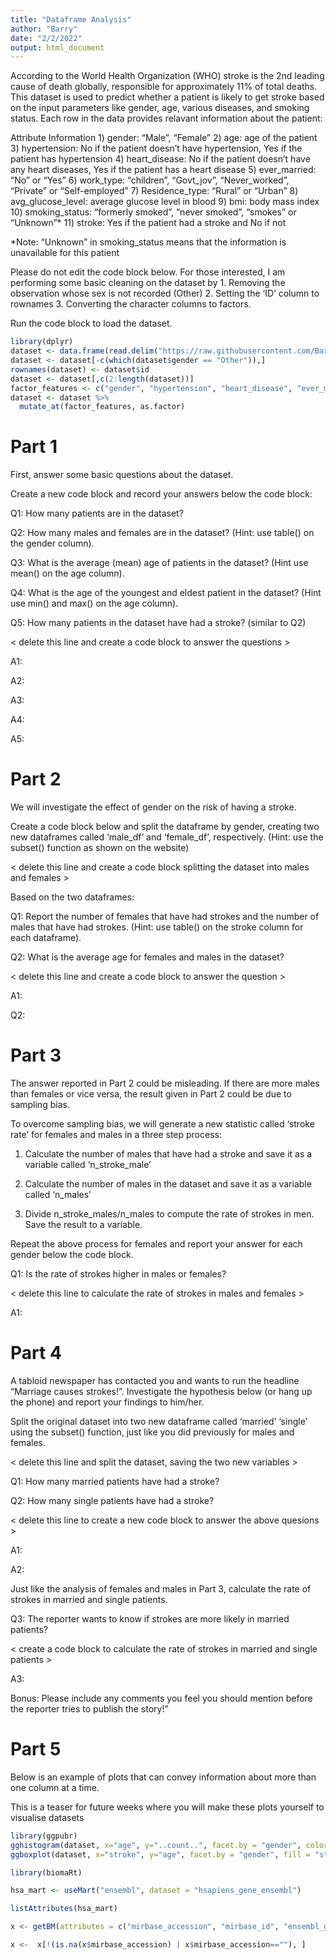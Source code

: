 ```yaml
---
title: "Dataframe Analysis"
author: "Barry"
date: "2/2/2022"
output: html_document
---
```


According to the World Health Organization (WHO) stroke is the 2nd leading cause of death globally, responsible for approximately 11% of total deaths.
This dataset is used to predict whether a patient is likely to get stroke based on the input parameters like gender, age, various diseases, and smoking status. Each row in the data provides relavant information about the patient:

Attribute Information
1) gender: "Male", "Female"
2) age: age of the patient
3) hypertension: No if the patient doesn't have hypertension, Yes if the patient has hypertension
4) heart_disease: No if the patient doesn't have any heart diseases, Yes if the patient has a heart disease
5) ever_married: "No" or "Yes"
6) work_type: "children", "Govt_jov", "Never_worked", "Private" or "Self-employed"
7) Residence_type: "Rural" or "Urban"
8) avg_glucose_level: average glucose level in blood
9) bmi: body mass index
10) smoking_status: "formerly smoked", "never smoked", "smokes" or "Unknown"*
11) stroke: Yes if the patient had a stroke and No if not

*Note: "Unknown" in smoking_status means that the information is unavailable for this patient

Please do not edit the code block below. For those interested, I am performing some basic cleaning on the dataset by 1. Removing the observation whose sex is not recorded (Other) 2. Setting the 'ID' column to rownames 3. Converting the character columns to factors.

Run the code block to load the dataset.

```R
library(dplyr)
dataset <- data.frame(read.delim("https://raw.githubusercontent.com/BarryDigby/Youth-Academy/master/data/stroke-data.csv", sep=",", header=T))
dataset <- dataset[-c(which(dataset$gender == "Other")),]
rownames(dataset) <- dataset$id
dataset <- dataset[,c(2:length(dataset))]
factor_features <- c("gender", "hypertension", "heart_disease", "ever_married", "work_type", "Residence_type", "smoking_status", "stroke")
dataset <- dataset %>%
  mutate_at(factor_features, as.factor)
```


# Part 1

First, answer some basic questions about the dataset. 

Create a new code block and record your answers below the code block:

Q1: How many patients are in the dataset? 

Q2: How many males and females are in the dataset? (Hint: use table() on the gender column).

Q3: What is the average (mean) age of patients in the dataset? (Hint use mean() on the age column).

Q4: What is the age of the youngest and eldest patient in the dataset? (Hint use min() and max() on the age column).

Q5: How many patients in the dataset have had a stroke? (similar to Q2)


< delete this line and create a code block to answer the questions >

A1:

A2:

A3:

A4:

A5: 

# Part 2

We will investigate the effect of gender on the risk of having a stroke.

Create a code block below and split the dataframe by gender, creating two new dataframes called 'male_df' and 'female_df', respectively. (Hint: use the subset() function as shown on the website)

< delete this line and create a code block splitting the dataset into males and females >

Based on the two dataframes:

Q1: Report the number of females that have had strokes and the number of males that have had strokes. (Hint: use table() on the stroke column for each dataframe).

Q2: What is the average age for females and males in the dataset?

< delete this line and create a code block to answer the question >

A1: 

Q2: 

# Part 3

The answer reported in Part 2 could be misleading. If there are more males than females or vice versa, the result given in Part 2 could be due to sampling bias.

To overcome sampling bias, we will generate a new statistic called 'stroke rate' for females and males in a three step process:

1. Calculate the number of males that have had a stroke and save it as a variable called 'n_stroke_male'

2. Calculate the number of males in the dataset and save it as a variable called 'n_males'

3. Divide n_stroke_males/n_males to compute the rate of strokes in men. Save the result to a variable. 

Repeat the above process for females and report your answer for each gender below the code block.

Q1: Is the rate of strokes higher in males or females? 

< delete this line to calculate the rate of strokes in males and females >

A1:

# Part 4

A tabloid newspaper has contacted you and wants to run the headline "Marriage causes strokes!". Investigate the hypothesis below (or hang up the phone) and report your findings to him/her.

Split the original dataset into two new dataframe called 'married' 'single' using the subset() function, just like you did previously for males and females.

< delete this line and split the dataset, saving the two new variables > 

Q1: How many married patients have had a stroke? 

Q2: How many single patients have had a stroke? 

< delete this line to create a new code block to answer the above quesions >

A1: 

A2:

Just like the analysis of females and males in Part 3, calculate the rate of strokes in married and single patients. 

Q3: The reporter wants to know if strokes are more likely in married patients?

< create a code block to calculate the rate of strokes in married and single patients >

A3: 


Bonus: Please include any comments you feel you should mention before the reporter tries to publish the story!"

# Part 5

Below is an example of plots that can convey information about more than one column at a time.

This is a teaser for future weeks where you will make these plots yourself to visualise datasets

```R
library(ggpubr)
gghistogram(dataset, x="age", y="..count..", facet.by = "gender", color = "stroke", add = "mean", fill = "stroke", palette = "lancet")
ggboxplot(dataset, x="stroke", y="age", facet.by = "gender", fill = "stroke", palette = "lancet", bxp.errorbar = T)
```


```R
library(biomaRt)

hsa_mart <- useMart("ensembl", dataset = "hsapiens_gene_ensembl")

listAttributes(hsa_mart)

x <- getBM(attributes = c("mirbase_accession", "mirbase_id", "ensembl_gene_id"),mart = hsa_mart)

x <-  x[!(is.na(x$mirbase_accession) | x$mirbase_accession==""), ]
```